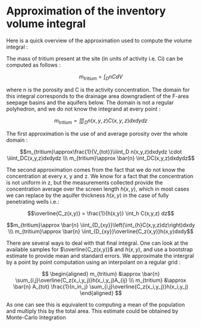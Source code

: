 Approximation of the inventory volume integral
========================================================

<!---
Just for some tests
-->

Here is a quick overview of the approximation used to compute the volume integral :

The mass of tritium present at the site (in units of activity i.e. Ci) can be computed as follows :

$$m_{tritium}=\int_D nCdV$$

where n is the porosity and C is the activity concentration. The domain for this integral corresponds to the drainage area downgradient of the F-area seepage basins and the aquifers below. The domain is not a regular polyhedron, and we do not know the integrand at every point :

$$m_{tritium}=\iiint_D n(x,y,z)C(x,y,z)dxdydz$$

The first approximation is the use of and average porosity over the whole domain :

$$m_{tritium}\approx\frac{1}{V_{tot}}\iiint_D n(x,y,z)dxdydz \cdot \iiint_DC(x,y,z)dxdydz \\\ 
   m_{tritium}\approx \bar{n} \int_DC(x,y,z)dxdydz$$

The second approximation comes from the fact that we do not know the concentration at every x, y and z. We know for a fact that the concentration is not uniform in z, but the measurements collected provide the concentration average over the screen length $h(x,y)$, which in most cases we can replace by the aquifer thickness $h(x,y)$ in the case of fully penetrating wells i.e.:

$$\overline{C_z(x,y)} = \frac{1}{h(x,y)} \int_h C(x,y,z) dz$$

$$m_{tritium}\approx \bar{n} \iint_{D_{xy}}\left(\int_{h}C(x,y,z)dz\right)dxdy \\\ 
   m_{tritium}\approx \bar{n} \iint_{D_{xy}}\overline{C_z(x,y)}h(x,y)dxdy$$

There are several ways to deal with that final integral. One can look at the available samples for $\overline{C_z(x,y)}$ and $h(x,y)$, and use a bootstrap estimate to provide mean and standard errors. We approximate the intergral by a point by point computation using an interpolant on a regular grid :

$$
\begin{aligned}
  m_{tritium} &\approx \bar{n} \sum_{i,j}\overline{C_z(x_i,y_j)}h(x_i,y_j)A_{ij} \\\
  m_{tritium} &\approx \bar{n} A_{tot} \frac{1}{n_in_j} \sum_{i,j}\overline{C_z(x_i,y_j)}h(x_i,y_j)
\end{aligned}
$$
   
As one can see this is equivalent to computing a mean of the population and multiply this by the total area. This estimate could be obtained by Monte-Carlo Integration